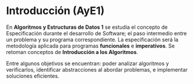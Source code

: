 # Introducción (AyE1)

En **Algoritmos y Estructuras de Datos 1** se estudia el concepto de Especificación durante el desarrollo de Software; el paso intermedio entre un problema y su programa correspondiente. La especificación será la metodología aplicada para programas **funcionales** e **imperativos**. Se retoman conceptos de **Introducción a los Algoritmos**. 

Entre algunos objetivos se encuentran: poder analizar algoritmos y verificarlos, identificar abstracciones al abordar problemas, e implementar soluciones eficientes.